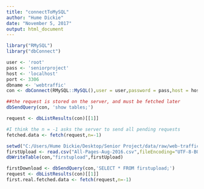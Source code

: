 ```yaml
---
title: "connectToMySQL"
author: "Hume Dickie"
date: "November 5, 2017"
output: html_document
---
```


```r
library("RMySQL")
library("dbConnect")
```

```r
user <- 'root'
pass <- 'seniorproject'
host <- 'localhost'
port <- 3306
dbname <- 'webtraffic'
con <- dbConnect(RMySQL::MySQL(),user = user,password = pass,host = host, dbname = dbname)
```

```r

##the request is stored on the server, and must be fetched later
dbSendQuery(con, 'show tables;')

request <- dbListResults(con)[[1]]

#I think the n = -1 asks the server to send all pending requests
fetched.data <- fetch(request,n=-1)

```

```r
setwd("C:/Users/Hume Dickie/Desktop/Senior Project/data/raw/web-traffic")
firstUpload <- read.csv("All-Pages-Aug-2016.csv",fileEncoding="UTF-8-BOM")
dbWriteTable(con,"firstupload",firstUpload)
```

```r
firstDownload <- dbSendQuery(con,'SELECT * FROM firstupload;')
request <- dbListResults(con)[[1]]
first.real.fetched.data <- fetch(request,n=-1)
```

```r

```

```r

```